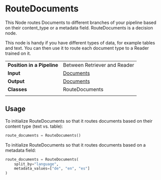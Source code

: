 # RouteDocuments

This Node routes Documents to different branches of your pipeline based on their content_type or a metadata field.
RouteDocuments is a decision node.

This node is handy if you have different types of data, for example tables and text.
You can then use it to route each document type to a Reader trained on it.

|||
|-------------|-----------------------------------------------------------------------------------------------------------------------------------------------------------------------------|
|__Position in a Pipeline__| Between Retriever and Reader |
|__Input__       | [Documents](/components/v1.4.0/documents-answers-labels#document)                                                                                                                                                                  |
|__Output__      | [Documents](/components/v1.4.0/documents-answers-labels#document)                                                                                                             |
|__Classes__     | RouteDocuments                                                                                                          |
|||

## Usage

To initialize RouteDocuments so that it routes documents based on their content type (text vs. table):

```python
route_documents = RouteDocuments()
```

To initialize RouteDocuments so that it routes documents based on a metadata field:

```python
route_documents = RouteDocuments(
    split_by="language",
    metadata_values=["de", "en", "es"]
)
```
